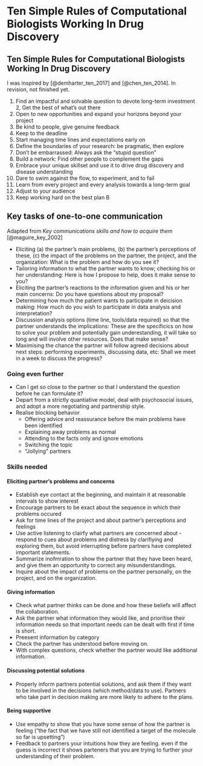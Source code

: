 # Ten Simple Rules of Computational Biologists Working In Drug Discovery {-}

## Ten Simple Rules for Computational Biologists Working In Drug Discovery {-}

I was inspired by [@demharter_ten_2017] and [@chen_ten_2014]. In revision, not finished yet.

1. Find an impactful and solvable question to devote long-term investment
2, Get the best of what's out there
3. Open to new opportunities and expand your horizons beyond your project
4. Be kind to people, give genuine feedback
5. Keep to the deadline
6. Start managing time lines and expectations early on
7. Define the boundaries of your research: be pragmatic, then explore
8. Don't be embarrassed: Always ask the "stupid question"
9. Build a network: Find other people to complement the gaps
10. Embrace your unique skillset and use it to drive drug discovery and disease understanding
11. Dare to swim against the flow, to experiment, and to fail
12. Learn from every project and every analysis towards a long-term goal
13. Adjust to your audience
14. Keep working hard on the best plan B

## Key tasks of one-to-one communication {-}

Adapted from *Key communications skills and how to acquire them* [@maguire_key_2002]

* Eliciting (a) the partner's main problems, (b) the partner's perceptions of these, (c) the impact of the problems on the partner, the project, and the organization: What is the problem and how do you see it?
* Tailoring information to what the partner wants to know; checking his or her understanding: Here is how I propose to help, does it make sense to you?
* Eliciting the partner's reactions to the information given and his or her main concerns: Do you have questions about my proposal?
* Determining how much the patient wants to participate in deicision making: How much do you wish to participate in data analysis and interpretation?
* Discussion analysis options (time line, tools/data required) so that the partner understands the implications: These are the specificics on how to solve your problem and potentially gain underestanding, it will take so long and will involve other resources. Does that make sense?
* Maximising the chance the partner will follow agreed decisions about next steps: performing experiments, discussing data, etc: Shall we meet in a week to discuss the progress?

### Going even further

* Can I get so close to the partner so that I understand the question before he can formulate it?
* Depart from a strictly quantiative model, deal with psychosocial issues, and adopt a more negotiating and partnership style.
* Realise blocking behavior
    * Offering advice and reassurance before the main problems have been identified
    * Explaining away problems as normal
    * Attending to the facts only and ignore emotions
    * Switching the topic
    * "Jollying" partners

### Skills needed

#### Eliciting partner's problems and concerns

* Establish eye contact at the beginning, and maintain it at reasonable intervals to show interest
* Encourage partners to be exact about the sequence in which their problems occured
* Ask for time lines of the project and about partner's perceptions and feelings
* Use active listening to clairfy what partners are concerned about - respond to cues about problems and distress by clarifiying and exploring them, but avoid interrupting before partners have completed important statements.
* Summarize inofmration to show the partner that they have been heard, and give them an opportunity to correct any misunderstandings.
* Inquire about the impact of problems on the partner personally, on the project, and on the organization.

#### Giving information

* Check what partner thinks can be done and how these beliefs will affect the collaboration.
* Ask the partner what information they would like, and prioritise their information needs so that important needs can be dealt with first if time is short.
* Preesent information by category
* Check the partner has understood before moving on.
* With complex questions, check whether the partner would like additional information.

#### Discussing potential solutions

* Properly inform partners potential solutions, and ask them if they want to be involved in the decisions (which method/data to use). Partners who take part in decision making are more likely to adhere to the plans.

#### Being supportive

* Use empathy to show that you have some sense of how the partner is feeling ("the fact that we have still not identified a target of the molecule so far is upsetting")
* Feedback to partners your intuitions how they are feeling. even if the guess is incorrect it shows parteners that you are trying to further your understanding of their problem.

